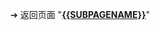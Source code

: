 {{LSR
| article = nginx
| latest release version = 1.2.5
| latest release date = {{Start date and age|2012|11|13}}
}}<noinclude>
➔ 返回页面 "'''[[{{SUBPAGENAME}}]]'''"
</noinclude>
